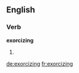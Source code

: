 ==English==

===Verb===
'''exorcizing'''

# {{present participle of|exorcize}}

[[de:exorcizing]]
[[fr:exorcizing]]